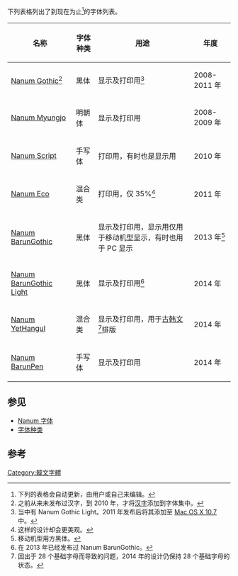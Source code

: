 下列表格列出了到现在为止<ref>下列的表格会自动更新，由用户或自己来编辑。</ref>的字体列表。
{| class="wikitable"
|-
! 名称 !! 字体种类 !! 用途 !! 年度
|-
| [[#Nanum_Gothic|Nanum Gothic]]<ref>之前从来未发布过汉字，到 2010 年，才将[[朝鲜汉字|汉字]]添加到字体集中。</ref> || 黑体 || 显示及打印用<ref>当中有 Nanum Gothic Light。2011 年发布后将其添加至 [[Mac_OS_X_10.7|Mac OS X 10.7]] 中。</ref> || 2008-2011 年
|-
| [[#Nanum_Myungjo|Nanum Myungjo]] || 明朝体 || 显示及打印用 || 2008-2009 年
|-
| [[#Nanum_Script|Nanum Script]] || 手写体 || 打印用，有时也是显示用 || 2010 年
|-
| [[#Nanum_Eco|Nanum Eco]] || 混合类 || 打印用，仅 35%<ref>这样的设计却会更美观。</ref> || 2011 年
|-
| [[#Nanum_BarunGothic|Nanum BarunGothic]] || 黑体 || 显示及打印用，显示用仅用于移动机型显示，有时也用于 PC 显示 || 2013 年<ref>移动机型用方黑体。</ref>
|-
| [[#Nanum_BarunGothic|Nanum BarunGothic Light]] || 黑体 || 显示及打印用<ref>在 2013 年已经发布过 Nanum BarunGothic。</ref> || 2014 年
|-
| [[#Nanum_YetHangul|Nanum YetHangul]]|| 混合类 || 显示及打印用，用于[[古諺文|古韩文]]<ref>因出于 28 个基础字母而导致的问题，2014 年的设计仍保持 28 个基础字母的状态。</ref>排版 || 2014 年
|-
| [[#Nanum_BarunPen|Nanum BarunPen]] || 手写体 || 显示及打印用 || 2014 年
|}
== 参见 ==
* [[Nanum字體|Nanum 字体]]
* [[字体种类|字体种类]]
== 参考 ==
{{Reflist|2}}
{{Nanum}}
[[Category:韓文字體|Category:韓文字體]]